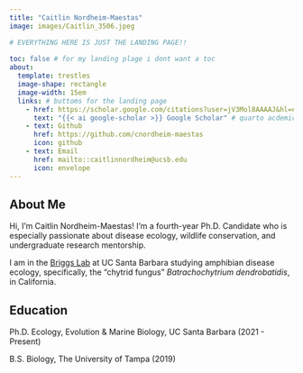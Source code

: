 ```yaml
---
title: "Caitlin Nordheim-Maestas"
image: images/Caitlin_3506.jpeg

# EVERYTHING HERE IS JUST THE LANDING PAGE!! 
    
toc: false # for my landing plage i dont want a toc
about:
  template: trestles
  image-shape: rectangle
  image-width: 15em
  links: # buttoms for the landing page
    - href: https://scholar.google.com/citations?user=jV3Mol8AAAAJ&hl=en
      text: "{{< ai google-scholar >}} Google Scholar" # quarto acdemicons extension!!
    - text: Github
      href: https://github.com/cnordheim-maestas
      icon: github
    - text: Email
      href: mailto::caitlinnordheim@ucsb.edu
      icon: envelope
---
```


## About Me

Hi, I'm Caitlin Nordheim-Maestas! I'm a fourth-year Ph.D. Candidate who is especially passionate about disease ecology, wildlife conservation, and undergraduate research mentorship. 

I am in the [Briggs Lab](https://briggslab.eemb.ucsb.edu/) at UC Santa Barbara studying amphibian disease ecology, specifically, the "chytrid fungus" *Batrachochytrium dendrobatidis*, in California.


## Education

Ph.D. Ecology, Evolution & Marine Biology, UC Santa Barbara (2021 - Present)

B.S. Biology, The University of Tampa (2019)

